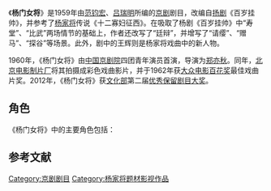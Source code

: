 《'''杨门女将'''》是1959年由[[范钧宏|范钧宏]]、[[吕瑞明|吕瑞明]]所编的[[京剧|京剧]]剧目，改编自[[扬剧|扬剧]]《百岁挂帅》，并参考了[[杨家将|杨家将]]传说《十二寡妇征西》。在吸取了杨剧《百岁挂帅》中“寿堂”、“比武”两场情节的基础上，作者还改写了“廷辩”，并增写了“请缨”、“赠马”、“探谷”等场景。此外，剧中的王辉则是杨家将戏曲中的新人物。{{r|ymnj}}{{r|xqz}}

1960年，《杨门女将》由[[中國國家京劇院|中国京剧院]]四团青年演员首演，导演为[[郑亦秋|郑亦秋]]。同年，[[北京电影制片厂|北京电影制片厂]]将其拍摄成彩色戏曲影片，并于1962年获[[大众电影百花奖|大众电影百花奖]]最佳戏曲片奖。{{r|ymnj}}{{r|xqz}}2012年，《杨门女将》获[[中华人民共和国文化部|文化部]]第二届[[优秀保留剧目大奖|优秀保留剧目大奖]]。{{r|chinanews}}

== 角色 ==
《杨门女将》中的主要角色包括：{{r|ymnj}}{{r|xikao}}
{{columns-list|3|
* [[佘太君|佘太君]]（[[老旦|老旦]]）
* [[穆桂英|穆桂英]]（[[旦|旦]]）
* [[杨文广|杨文广]]（[[小生|小生]]）
* 柴郡主（旦）
* 杨七娘（旦）
* 杨八姐（旦）
* 杨九妹（旦）
* 杨大娘（旦）
* 杨二娘（旦）
* 杨三娘（旦）
* 杨四娘（旦）
* 杨五娘（旦）
* 杨八娘（旦）
* 杨洪（[[丑角|丑]]）
* 焦廷贵（[[花脸|净]]）
* 孟怀源（净）
* [[宋仁宗|宋仁宗]]（[[老生|老生]]）
* [[寇准|寇准]]（老生）
* 王辉（丑）
* 张彪（[[武生|武生]]）
* 采药老人（老生）
* 王文（净）
* 王翔（净）
* 魏古（丑）
}}

== 参考文献 ==
{{reflist|refs=
<ref name=ymnj>{{cite book|title=《杨门女将》|editor=中国京剧院|publisher=北京出版社|year=1963}}</ref>
<ref name=xikao>{{cite web|url=http://scripts.xikao.com/play/06000040|title=《杨门女将》|publisher=中国京剧戏考|access-date=2016-02-01|archive-date=2019-08-24|archive-url=https://web.archive.org/web/20190824074052/http://scripts.xikao.com/play/06000040|dead-url=no}}</ref>
<ref name=xqz>{{cite book|title=《中国戏曲志·北京卷（上）》|editor=中国戏曲志编辑委员会|publisher=中国ISBN中心出版社|year=2000}}</ref>
<ref name=chinanews>{{cite web|url=http://www.chinanews.com/cul/2012/11-22/4349923.shtml|title=《杨门女将》等20部佳作荣膺优秀保留剧目大奖|date=2012-11-22|publisher=中国新闻网|access-date=2016-02-01|archive-date=2019-08-22|archive-url=https://web.archive.org/web/20190822102149/http://www.chinanews.com/cul/2012/11-22/4349923.shtml|dead-url=no}}</ref>
}}

[[Category:京剧剧目|Category:京剧剧目]]
[[Category:杨家将题材影视作品|Category:杨家将题材影视作品]]